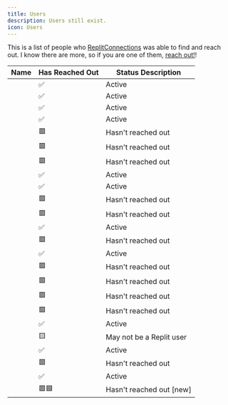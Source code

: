 ```yaml
---
title: Users
description: Users still exist.
icon: Users
---
```



This is a list of people who [ReplitConnections](https://github.com/ReplitConnections) was able to find and reach out. I know there are more, so if you are one of them, [reach out!](https://github.com/ReplitConnections/ReplitConnections/discussions/1)!

| Name                                  | Has Reached Out | Status Description       |
| ------------------------------------- | --------------- | ------------------------ |
| <Github username="techwithanirudh" /> | ✅              | Active                   |
| <Github username="TimMcCool" />       | ✅              | Active                   |
| <Github username="AndrewDeng3" />     | ✅              | Active                   |
| <Github username="Bookie0" />         | ✅              | Active                   |
| <Github username="Qwerty-Qwerty88" /> | 🟥              | Hasn't reached out       |
| <Github username="sonicx180" />       | 🟥              | Hasn't reached out       |
| <Github username="bigminiboss" />     | 🟥              | Hasn't reached out       |
| <Github username="py660" />           | ✅              | Active                   |
| <Github username="codergautam" />     | ✅              | Active                   |
| <Github username="futurepear" />      | 🟥              | Hasn't reached out       |
| <Github username="Fairies-Feast" />   | 🟥              | Hasn't reached out       |
| <Github username="VulcanWM" />        | ✅              | Active                   |
| <Github username="lafkpages" />       | 🟥              | Hasn't reached out       |
| <Github username="pikachub2005" />    | ✅              | Active                   |
| <Github username="rayhanadev" />      | 🟥              | Hasn't reached out       |
| <Github username="EnZon3" />          | 🟥              | Hasn't reached out       |
| <Github username="Mrvooo" />          | 🟥              | Hasn't reached out       |
| <Github username="OnlyAHuman7926" />  | 🟥              | Hasn't reached out       |
| <Github username="Raadsl" />          | ✅              | Active                   |
| <Github username="pythoncat1" />      | 🟨              | May not be a Replit user |
| <Github username="codingMASTER398" /> | ✅              | Active                   |
| <Github username="PianoMan0" />       | 🟥              | Hasn't reached out       |
| <Github username="MilesWK" />         | ✅              | Active                   |
| <Github username="SalladShooter" />   | 🟥🟦            | Hasn't reached out [new] |
